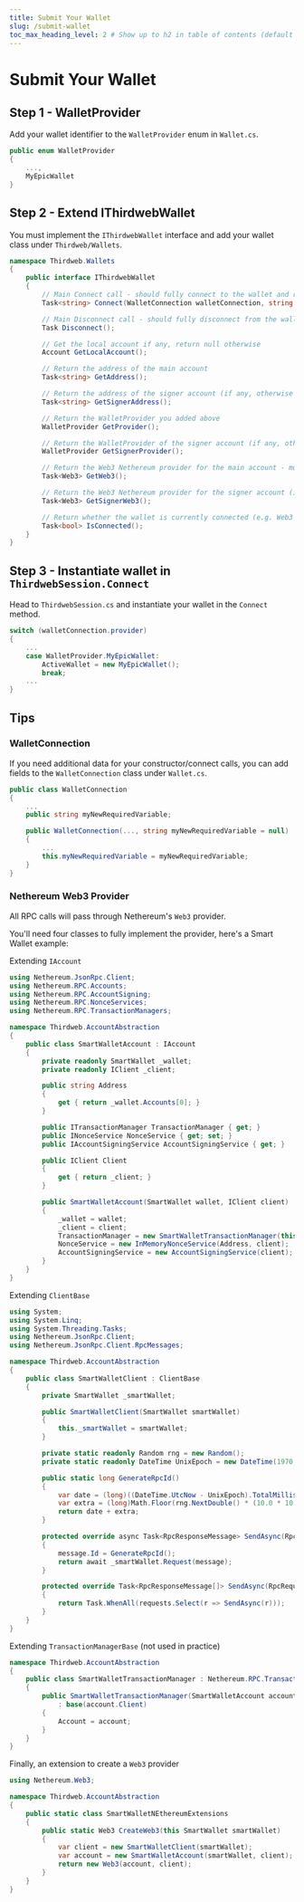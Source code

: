 ```yaml
---
title: Submit Your Wallet
slug: /submit-wallet
toc_max_heading_level: 2 # Show up to h2 in table of contents (default is up to h3)
---
```


# Submit Your Wallet

## Step 1 - WalletProvider

Add your wallet identifier to the `WalletProvider` enum in `Wallet.cs`.

```csharp
public enum WalletProvider
{
    ...,
    MyEpicWallet
}
```

## Step 2 - Extend IThirdwebWallet

You must implement the `IThirdwebWallet` interface and add your wallet class under `Thirdweb/Wallets`.

```csharp
namespace Thirdweb.Wallets
{
    public interface IThirdwebWallet
    {
        // Main Connect call - should fully connect to the wallet and return the address
        Task<string> Connect(WalletConnection walletConnection, string rpc);

        // Main Disconnect call - should fully disconnect from the wallet and reset any variables
        Task Disconnect();

        // Get the local account if any, return null otherwise
        Account GetLocalAccount();

        // Return the address of the main account
        Task<string> GetAddress();

        // Return the address of the signer account (if any, otherwise return GetAddress)
        Task<string> GetSignerAddress();

        // Return the WalletProvider you added above
        WalletProvider GetProvider();

        // Return the WalletProvider of the signer account (if any, otherwise return GetProvider)
        WalletProvider GetSignerProvider();

        // Return the Web3 Nethereum provider for the main account - must override Task<RpcResponseMessage> SendAsync
        Task<Web3> GetWeb3();

        // Return the Web3 Nethereum provider for the signer account (if any, otherwise return GetWeb3)
        Task<Web3> GetSignerWeb3();

        // Return whether the wallet is currently connected (e.g. Web3 != null)
        Task<bool> IsConnected();
    }
}
```

## Step 3 - Instantiate wallet in `ThirdwebSession.Connect`

Head to `ThirdwebSession.cs` and instantiate your wallet in the `Connect` method.

```csharp
switch (walletConnection.provider)
{
    ...
    case WalletProvider.MyEpicWallet:
        ActiveWallet = new MyEpicWallet();
        break;
    ...
}
```

## Tips

### WalletConnection

If you need additional data for your constructor/connect calls, you can add fields to the `WalletConnection` class under `Wallet.cs`.

```csharp
public class WalletConnection
{
    ...
    public string myNewRequiredVariable;

    public WalletConnection(..., string myNewRequiredVariable = null)
    {
        ...
        this.myNewRequiredVariable = myNewRequiredVariable;
    }
}
```

### Nethereum Web3 Provider

All RPC calls will pass through Nethereum's `Web3` provider.

You'll need four classes to fully implement the provider, here's a Smart Wallet example:

Extending `IAccount`

```csharp
using Nethereum.JsonRpc.Client;
using Nethereum.RPC.Accounts;
using Nethereum.RPC.AccountSigning;
using Nethereum.RPC.NonceServices;
using Nethereum.RPC.TransactionManagers;

namespace Thirdweb.AccountAbstraction
{
    public class SmartWalletAccount : IAccount
    {
        private readonly SmartWallet _wallet;
        private readonly IClient _client;

        public string Address
        {
            get { return _wallet.Accounts[0]; }
        }

        public ITransactionManager TransactionManager { get; }
        public INonceService NonceService { get; set; }
        public IAccountSigningService AccountSigningService { get; }

        public IClient Client
        {
            get { return _client; }
        }

        public SmartWalletAccount(SmartWallet wallet, IClient client)
        {
            _wallet = wallet;
            _client = client;
            TransactionManager = new SmartWalletTransactionManager(this);
            NonceService = new InMemoryNonceService(Address, client);
            AccountSigningService = new AccountSigningService(client);
        }
    }
}
```

Extending `ClientBase`

```csharp
using System;
using System.Linq;
using System.Threading.Tasks;
using Nethereum.JsonRpc.Client;
using Nethereum.JsonRpc.Client.RpcMessages;

namespace Thirdweb.AccountAbstraction
{
    public class SmartWalletClient : ClientBase
    {
        private SmartWallet _smartWallet;

        public SmartWalletClient(SmartWallet smartWallet)
        {
            this._smartWallet = smartWallet;
        }

        private static readonly Random rng = new Random();
        private static readonly DateTime UnixEpoch = new DateTime(1970, 1, 1, 0, 0, 0, DateTimeKind.Utc);

        public static long GenerateRpcId()
        {
            var date = (long)((DateTime.UtcNow - UnixEpoch).TotalMilliseconds) * (10L * 10L * 10L);
            var extra = (long)Math.Floor(rng.NextDouble() * (10.0 * 10.0 * 10.0));
            return date + extra;
        }

        protected override async Task<RpcResponseMessage> SendAsync(RpcRequestMessage message, string route = null)
        {
            message.Id = GenerateRpcId();
            return await _smartWallet.Request(message);
        }

        protected override Task<RpcResponseMessage[]> SendAsync(RpcRequestMessage[] requests)
        {
            return Task.WhenAll(requests.Select(r => SendAsync(r)));
        }
    }
}
```

Extending `TransactionManagerBase` (not used in practice)

```csharp
namespace Thirdweb.AccountAbstraction
{
    public class SmartWalletTransactionManager : Nethereum.RPC.TransactionManagers.TransactionManager
    {
        public SmartWalletTransactionManager(SmartWalletAccount account)
            : base(account.Client)
        {
            Account = account;
        }
    }
}
```

Finally, an extension to create a `Web3` provider

```csharp
using Nethereum.Web3;

namespace Thirdweb.AccountAbstraction
{
    public static class SmartWalletNEthereumExtensions
    {
        public static Web3 CreateWeb3(this SmartWallet smartWallet)
        {
            var client = new SmartWalletClient(smartWallet);
            var account = new SmartWalletAccount(smartWallet, client);
            return new Web3(account, client);
        }
    }
}
```
